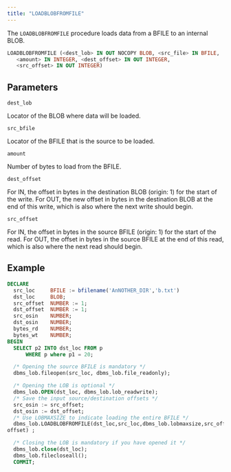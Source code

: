 ```yaml
---
title: "LOADBLOBFROMFILE"
---
```


The `LOADBLOBFROMFILE` procedure loads data from a BFILE to an internal BLOB.

```sql
LOADBLOBFROMFILE (<dest_lob> IN OUT NOCOPY BLOB, <src_file> IN BFILE, 
   <amount> IN INTEGER, <dest_offset> IN OUT INTEGER, 
   <src_offset> IN OUT INTEGER)
```

## Parameters

`dest_lob`

Locator of the BLOB where data will be loaded.

`src_bfile`

Locator of the BFILE that is the source to be loaded.

`amount`

Number of bytes to load from the BFILE.

`dest_offset`

For IN, the offset in bytes in the destination BLOB (origin: 1) for the start of the write. For OUT, the new offset in bytes in the destination BLOB at the end of this write, which is also where the next write should begin.

`src_offset`

For IN, the offset in bytes in the source BFILE (origin: 1) for the start of the read. For OUT, the offset in bytes in the source BFILE at the end of this read, which is also where the next read should begin.


## Example

``` sql
DECLARE
  src_loc     BFILE := bfilename('AnNOTHER_DIR','b.txt')
  dst_loc     BLOB;
  src_offset  NUMBER := 1;
  dst_offset  NUMBER := 1;
  src_osin    NUMBER;
  dst_osin    NUMBER;
  bytes_rd    NUMBER;
  bytes_wt    NUMBER; 
BEGIN
  SELECT p2 INTO dst_loc FROM p 
      WHERE p where p1 = 20;

  /* Opening the source BFILE is mandatory */
  dbms_lob.fileopen(src_loc, dbms_lob.file_readonly);

  /* Opening the LOB is optional */
  dbms_lob.OPEN(dst_loc, dbms_lob.lob_readwrite);
  /* Save the input source/destination offsets */
  src_osin := src_offset;
  dst_osin := dst_offset;
  /* Use LOBMAXSIZE to indicate loading the entire BFILE */
  dbms_lob.LOADBLOBFROMFILE(dst_loc,src_loc,dbms_lob.lobmaxsize,src_offset,dst_
offset) ;

  /* Closing the LOB is mandatory if you have opened it */
  dbms_lob.close(dst_loc);
  dbms_lob.filecloseall();
  COMMIT;
```